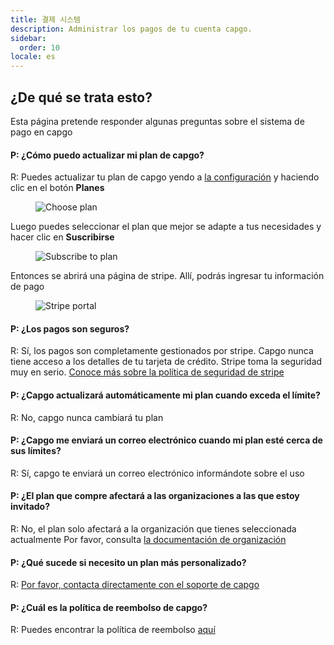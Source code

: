 ```yaml
---
title: 결제 시스템
description: Administrar los pagos de tu cuenta capgo.
sidebar:
  order: 10
locale: es
---
```


## ¿De qué se trata esto?

Esta página pretende responder algunas preguntas sobre el sistema de pago en capgo

#### P: ¿Cómo puedo actualizar mi plan de capgo?
R: Puedes actualizar tu plan de capgo yendo a [la configuración](/docs/webapp/settings/#how-to-get-to-the-settings-page) y haciendo clic en el botón **Planes**

<figure><img src="/plans-buttonwebp" alt="Choose plan" /><figcaption></figcaption></figure>

Luego puedes seleccionar el plan que mejor se adapte a tus necesidades y hacer clic en **Suscribirse**

<figure><img src="/plans-subscribewebp" alt="Subscribe to plan" /><figcaption></figcaption></figure>

Entonces se abrirá una página de stripe. Allí, podrás ingresar tu información de pago

<figure><img src="/plans-stripewebp" alt="Stripe portal" /><figcaption></figcaption></figure>

#### P: ¿Los pagos son seguros?
R: Sí, los pagos son completamente gestionados por stripe. Capgo nunca tiene acceso a los detalles de tu tarjeta de crédito. Stripe toma la seguridad muy en serio. [Conoce más sobre la política de seguridad de stripe](https://stripecom/docs/security/)

#### P: ¿Capgo actualizará automáticamente mi plan cuando exceda el límite?
R: No, capgo nunca cambiará tu plan

#### P: ¿Capgo me enviará un correo electrónico cuando mi plan esté cerca de sus límites?
R: Sí, capgo te enviará un correo electrónico informándote sobre el uso

#### P: ¿El plan que compre afectará a las organizaciones a las que estoy invitado?
R: No, el plan solo afectará a la organización que tienes seleccionada actualmente
Por favor, consulta [la documentación de organización](/docs/webapp/organization-system/#q-how-is-billing-done-within-orgs)

#### P: ¿Qué sucede si necesito un plan más personalizado?
R: [Por favor, contacta directamente con el soporte de capgo](/docs/getting-help#support-by-chat)

#### P: ¿Cuál es la política de reembolso de capgo?
R: Puedes encontrar la política de reembolso [aquí](https://capgoapp/return/)